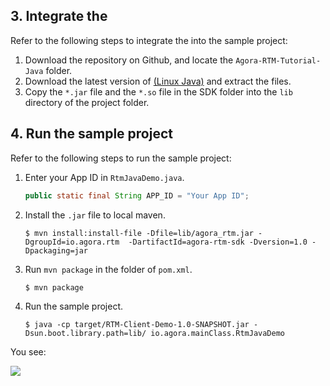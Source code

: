 <PlatformWrapper platform="linux-java">


## 3. Integrate the <Vg k="MESS_SDK" />

Refer to the following steps to integrate the <Vg k="MESS_SDK" /> into the sample project:

1. Download the [<Vg k="SIG" />](https://github.com/AgoraIO/RTM) repository on Github, and locate the `Agora-RTM-Tutorial-Java` folder.
2.  Download the latest version of [<Vg k="MESS_SDK" /> (Linux Java)](../reference/downloads.html) and extract the files.
3. Copy the `*.jar` file and the `*.so` file in the SDK folder into the `lib` directory of the project folder.

## 4. Run the sample project

Refer to the following steps to run the sample project:

1. Enter your App ID in `RtmJavaDemo.java`.

    ```java
    public static final String APP_ID = "Your App ID";
	```

2. Install the `.jar` file to local maven.

    ```shell
    $ mvn install:install-file -Dfile=lib/agora_rtm.jar -DgroupId=io.agora.rtm  -DartifactId=agora-rtm-sdk -Dversion=1.0 -Dpackaging=jar
	```

3. Run `mvn package` in the folder of `pom.xml`.

    ```shell
    $ mvn package
	```

4. Run the sample project.

    ```shell
    $ java -cp target/RTM-Client-Demo-1.0-SNAPSHOT.jar -Dsun.boot.library.path=lib/ io.agora.mainClass.RtmJavaDemo
	```
You see:

![](https://web-cdn.agora.io/docs-files/1619686748194)

</PlatformWrapper>